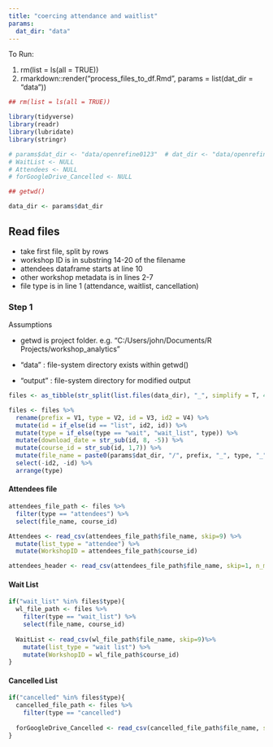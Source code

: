 ```yaml
---
title: "coercing attendance and waitlist"
params:
  dat_dir: "data"
---
```


To Run:

1. rm(list = ls(all = TRUE))
2. rmarkdown::render("process_files_to_df.Rmd", params = list(dat_dir = "data"))

```r
## rm(list = ls(all = TRUE)) 

library(tidyverse)
library(readr)
library(lubridate)
library(stringr)

# params$dat_dir <- "data/openrefine0123"  # dat_dir <- "data/openrefine0117"
# WaitList <- NULL
# Attendees <- NULL
# forGoogleDrive_Cancelled <- NULL

## getwd()

data_dir <- params$dat_dir
```


## Read files

- take first file, split by rows
- workshop ID is in substring 14-20 of the filename
- attendees dataframe starts at line 10
- other workshop metadata is in lines 2-7
- file type is in line 1 (attendance, waitlist, cancellation)

### Step 1

Assumptions

- getwd is project folder.  e.g. "C:/Users/john/Documents/R Projects/workshop_analytics"

- "data" : file-system directory exists within getwd()
- "output" : file-system directory for modified output

```r
files <- as_tibble(str_split(list.files(data_dir), "_", simplify = T, 4))

files <- files %>% 
  rename(prefix = V1, type = V2, id = V3, id2 = V4) %>% 
  mutate(id = if_else(id == "list", id2, id)) %>% 
  mutate(type = if_else(type == "wait", "wait_list", type)) %>% 
  mutate(download_date = str_sub(id, 8, -5)) %>% 
  mutate(course_id = str_sub(id, 1,7)) %>% 
  mutate(file_name = paste0(params$dat_dir, "/", prefix, "_", type, "_", course_id, download_date, ".csv")) %>% 
  select(-id2, -id) %>% 
  arrange(type)
```

#### Attendees file
```r
attendees_file_path <- files %>% 
  filter(type == "attendees") %>% 
  select(file_name, course_id)

Attendees <- read_csv(attendees_file_path$file_name, skip=9) %>% 
  mutate(list_type = "attendee") %>% 
  mutate(WorkshopID = attendees_file_path$course_id)

attendees_header <- read_csv(attendees_file_path$file_name, skip=1, n_max = 7, col_names = FALSE)

```

#### Wait List
```r

if("wait_list" %in% files$type){
  wl_file_path <- files %>% 
    filter(type == "wait_list") %>% 
    select(file_name, course_id)
  
  WaitList <- read_csv(wl_file_path$file_name, skip=9)%>% 
    mutate(list_type = "wait list") %>% 
    mutate(WorkshopID = wl_file_path$course_id)
} 

```

#### Cancelled List
```r
if("cancelled" %in% files$type){
  cancelled_file_path <- files %>% 
    filter(type == "cancelled")
  
  forGoogleDrive_Cancelled <- read_csv(cancelled_file_path$file_name, skip = 8)
} 
```

